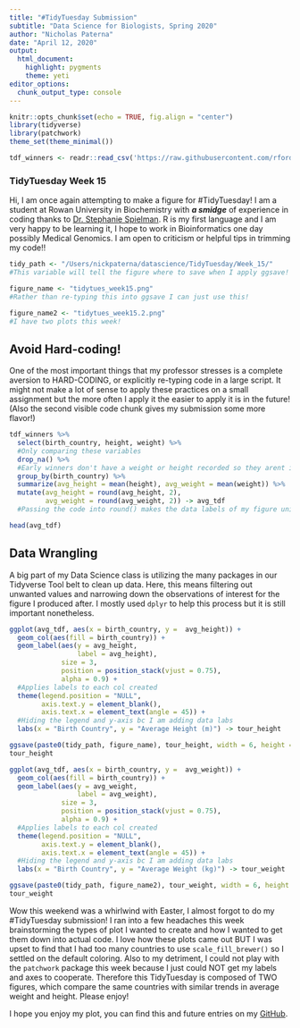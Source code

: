 ```yaml
---
title: "#TidyTuesday Submission"
subtitle: "Data Science for Biologists, Spring 2020"
author: "Nicholas Paterna"
date: "April 12, 2020"
output:
  html_document:
    highlight: pygments
    theme: yeti
editor_options: 
  chunk_output_type: console
---
```


```r
knitr::opts_chunk$set(echo = TRUE, fig.align = "center")
library(tidyverse)
library(patchwork)
theme_set(theme_minimal())

tdf_winners <- readr::read_csv('https://raw.githubusercontent.com/rfordatascience/tidytuesday/master/data/2020/2020-04-07/tdf_winners.csv')

```

### TidyTuesday Week 15
Hi, I am once again attempting to make a figure for #TidyTuesday! I am a student at Rowan University in Biochemistry with **_a smidge_** of experience in coding thanks to [Dr. Stephanie Spielman](https://twitter.com/stephspiel). R is my first language and I am very happy to be learning it, I hope to work in Bioinformatics one day possibly Medical Genomics. I am open to criticism or helpful tips in trimming my code!!

```r

tidy_path <- "/Users/nickpaterna/datascience/TidyTuesday/Week_15/"
#This variable will tell the figure where to save when I apply ggsave!

figure_name <- "tidytues_week15.png"
#Rather than re-typing this into ggsave I can just use this!

figure_name2 <- "tidytues_week15.2.png"
#I have two plots this week!
```

## Avoid Hard-coding!
One of the most important things that my professor stresses is a complete aversion to HARD-CODING, or explicitly re-typing code in a large script. It might not make a lot of sense to apply these practices on a small assignment but the more often I apply it the easier to apply it is in the future! (Also the second visible code chunk gives my submission some more flavor!)

```r
tdf_winners %>%
  select(birth_country, height, weight) %>%
  #Only comparing these variables
  drop_na() %>%
  #Early winners don't have a weight or height recorded so they arent included
  group_by(birth_country) %>%
  summarize(avg_height = mean(height), avg_weight = mean(weight)) %>%
  mutate(avg_height = round(avg_height, 2),
         avg_weight = round(avg_weight, 2)) -> avg_tdf
  #Passing the code into round() makes the data labels of my figure uniform

head(avg_tdf)
```

## Data Wrangling
A big part of my Data Science class is utilizing the many packages in our Tidyverse Tool belt to clean up data. Here, this means filtering out unwanted values and narrowing down the observations of interest for the figure I produced after. I mostly used `dplyr` to help this process but it is still important nonetheless.

```r
ggplot(avg_tdf, aes(x = birth_country, y =  avg_height)) +
  geom_col(aes(fill = birth_country)) + 
  geom_label(aes(y = avg_height, 
                 label = avg_height),
             size = 3,
             position = position_stack(vjust = 0.75),
             alpha = 0.9) +
  #Applies labels to each col created
  theme(legend.position = "NULL",
        axis.text.y = element_blank(),
        axis.text.x = element_text(angle = 45)) +
  #Hiding the legend and y-axis bc I am adding data labs
  labs(x = "Birth Country", y = "Average Height (m)") -> tour_height

ggsave(paste0(tidy_path, figure_name), tour_height, width = 6, height = 4)
tour_height

ggplot(avg_tdf, aes(x = birth_country, y =  avg_weight)) +
  geom_col(aes(fill = birth_country)) + 
  geom_label(aes(y = avg_weight, 
                 label = avg_weight),
             size = 3,
             position = position_stack(vjust = 0.75),
             alpha = 0.9) +
  #Applies labels to each col created
  theme(legend.position = "NULL",
        axis.text.y = element_blank(),
        axis.text.x = element_text(angle = 45)) +
  #Hiding the legend and y-axis bc I am adding data labs
  labs(x = "Birth Country", y = "Average Weight (kg)") -> tour_weight

ggsave(paste0(tidy_path, figure_name2), tour_weight, width = 6, height = 4)
tour_weight
```

Wow this weekend was a whirlwind with Easter, I almost forgot to do my #TidyTuesday submission! I ran into a few headaches this week brainstorming the types of plot I wanted to create and how I wanted to get them down into actual code. I love how these plots came out BUT I was upset to find that I had too many countries to use `scale_fill_brewer()` so I settled on the default coloring. Also to my detriment, I could not play with the `patchwork` package this week because I just could NOT get my labels and axes to cooperate. Therefore this TidyTuesday is composed of TWO figures, which compare the same countries with similar trends in average weight and height. Please enjoy!

I hope you enjoy my plot, you can find this and future entries on my [GitHub](https://github.com/npaterna/datascience/tree/master/TidyTuesday).

